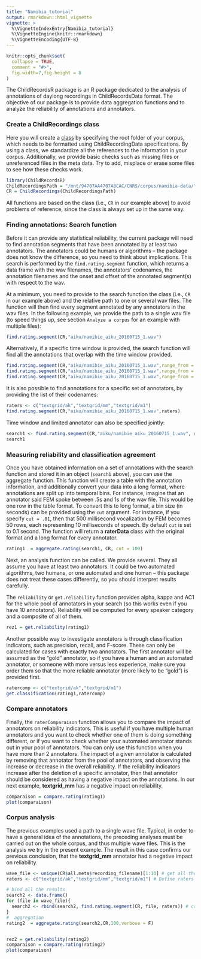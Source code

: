 ```yaml
---
title: "Namibia_tutorial"
output: rmarkdown::html_vignette
vignette: >
  %\VignetteIndexEntry{Namibia_tutorial}
  %\VignetteEngine{knitr::rmarkdown}
  %\VignetteEncoding{UTF-8}
---
```


```r
knitr::opts_chunk$set(
  collapse = TRUE,
  comment = "#>",
  fig.width=7,fig.height = 8
)
```

The ChildRecordsR package is an R package dedicated to the analysis of annotations of daylong recordings in ChildRecordsData format. The objective of our package is to provide data aggregation functions and to analyze the reliability of annotations and annotators.

### Create a ChildRecordings class

Here you will create a [class](https://www.datacamp.com/community/tutorials/r-objects-and-classes) by specifying the root folder of your corpus, which needs to be formatted using ChildRecordingData specifications. By using a class, we standardize all the references to the information in your corpus. Additionally, we provide basic checks such as missing files or unreferenced files in the meta data. Try to add, misplace or erase some files to see how these checks work. 

```r
library(ChildRecordsR)
ChildRecordingsPath = "/mnt/94707AA4707A8CAC/CNRS/corpus/namibia-data/"
CR = ChildRecordings(ChildRecordingsPath)
```

All functions are based on the class (i.e., `CR` in our example above) to avoid problems of reference, since the class is always set up in the same way.

### Finding annotations: Search function

Before it can provide any statistical reliability, the current package will need to find annotation segments that have been annotated by at least two annotators. The annotators could be humans or algorithms -- the package does not know the difference, so you need to think about implications. This search is performed by the `find.rating.segment` function, which returns a data frame with the wav filenames, the annotators' codenames, the annotation filenames and the onset and offset of the annotated segment(s) with respect to the wav.

At a minimum, you need to provide to the search function the class (i.e., `CR` in our example above) and the relative path to one or several wav files. The function will then find every segment annotated by any annotators in the wav files. In the following example, we provide the path to a single wav file (to speed things up, see section `Analyze a corpus` for an example with multiple files):

```r
find.rating.segment(CR,"aiku/namibie_aiku_20160715_1.wav")
```

Alternatively, if a specific time window is provided, the search function will find all the annotations that overlap with the time window provided.

```r
find.rating.segment(CR,"aiku/namibie_aiku_20160715_1.wav",range_from = 27180000, range_to = 27240000)
find.rating.segment(CR,"aiku/namibie_aiku_20160715_1.wav",range_from = 27000000, range_to = 27250000)
find.rating.segment(CR,"aiku/namibie_aiku_20160715_1.wav",range_from = 27180000, range_to = 27260000)
```

It is also possible to find annotations for a specific set of annotators, by providing the list of their codenames:

```r
raters <- c("textgrid/ak","textgrid/mm","textgrid/m1")
find.rating.segment(CR,"aiku/namibie_aiku_20160715_1.wav",raters)
```

Time window and limited annotator can also be specified jointly:

```r
search1 <- find.rating.segment(CR,"aiku/namibie_aiku_20160715_1.wav", raters, range_from = 27180000, range_to = 27240000)
search1
```

### Measuring reliability and classification agreement

Once you have obtained information on a set of annotations with the search function and stored it in an object (`search1` above), you can use the aggregate function. This function will create a table with the annotation information, and additionally convert your data into a long format, where annotations are split up into temporal bins. For instance, imagine that an annotator said FEM spoke between .5s and 1s of the wav file. This would be one row in the table format. To convert this to long format, a bin size (in seconds) can be provided using the `cut` argument. For instance, if you specify `cut = .01`, then that 500 millisecond vocalization by FEM becomes 50 rows, each representing 10 milliseconds of speech. By default `cut` is set to 0.1 second. The function will return a **raterData** class with the original format and a long format for every annotator.


```r
rating1  = aggregate.rating(search1, CR, cut = 100)
```

Next, an analysis function can be called. We provide several. They all assume you have at least two annotators. It could be two automated algorithms, two humans, or one automated and one human -- this package does not treat these cases differently, so you should interpret results carefully.

The `reliability` or `get.reliability` function provides alpha, kappa and AC1 for the whole pool of annotators in your search (so this works even if you have 10 annotators). Reliability will be computed for every speaker category and a composite of all of them.

```r
rez1 = get.reliability(rating1)
```

Another possible way to investigate annotators is through classification indicators, such as precision, recall, and F-score. These can only be calculated for cases with exactly two annotators. The first annotator will be assumed as the "gold" annotator, so if you have a human and an automated annotator, or someone with more versus less experience, make sure you order them so that the more reliable annotator (more likely to be "gold") is provided first.

```r
ratercomp <- c("textgrid/ak","textgrid/m1")
get.classification(rating1,ratercomp)
```

### Compare annotators

Finally, the `raterComparaison` function allows you to compare the impact of annotators on reliability indicators. This is useful if you have multiple human annotators and you want to check whether one of them is doing something different, or if you want to check whether your automated annotator stands out in your pool of annotators. You can only use this function when you have more than 2 annotators. The impact of a given annotator is calculated by removing that annotator from the pool of annotators, and observing the increase or decrease in the overall reliability. If the reliability indicators increase after the deletion of a specific annotator, then that annotator should be considered as having a negative impact on the annotations. In our next example, **textgrid_mm** has a negative impact on reliability.

```r
comparaison = compare.rating(rating1)
plot(comparaison)
```

### Corpus analysis

The previous examples used a path to a single wave file. Typical, in order to have a general idea of the annotations, the preceding analyses must be carried out on the whole corpus, and thus multiple wave files. This is the analysis we try in the present example. The result in this case confirms our previous conclusion, that the **textgrid_mm** annotator had a negative impact on reliability.

```r
wave_file <- unique(CR$all.meta$recording_filename)[1:10] # get all the wav files
raters <- c("textgrid/ak","textgrid/mm","textgrid/m1") # Define raters you are interested in

# bind all the results
search2 <- data.frame()
for (file in wave_file){
  search2 <- rbind(search2, find.rating.segment(CR, file, raters)) # could take some time
}
#  aggregation 
rating2  = aggregate.rating(search2,CR,100,verbose = F)


rez2 = get.reliability(rating2)
comparaison = compare.rating(rating2)
plot(comparaison)

```
